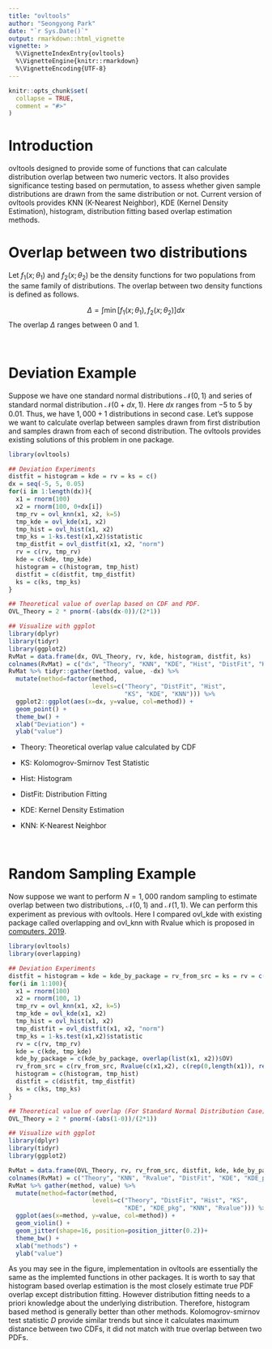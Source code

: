 ```yaml
---
title: "ovltools"
author: "Seongyong Park"
date: "`r Sys.Date()`"
output: rmarkdown::html_vignette
vignette: >
  %\VignetteIndexEntry{ovltools}
  %\VignetteEngine{knitr::rmarkdown}
  %\VignetteEncoding{UTF-8}
---
```


```r
knitr::opts_chunk$set(
  collapse = TRUE,
  comment = "#>"
)
```

# Introduction

ovltools designed to provide some of functions that can calculate distribution overlap between two numeric vectors. It also provides significance testing based on permutation, to assess whether given sample distributions are drawn from the same distribution or not. Current version of ovltools provides KNN (K-Nearest Neighbor), KDE (Kernel Density Estimation), histogram, distribution fitting based overlap estimation methods. 

# Overlap between two distributions 

Let $f_1(x;\theta_1)$ and $f_2(x;\theta_2)$ be the density functions for two populations from the same family of distributions. The overlap between two density functions is defined as follows.

$$\Delta = \int \min[f_1(x;\theta_1), f_2(x;\theta_2)] dx$$
The overlap $\Delta$ ranges between 0 and 1. 

&nbsp;

# Deviation Example

Suppose we have one standard normal distributions $\mathcal{N}(0,1)$ and series of standard normal distribution $\mathcal{N}(0+dx, 1)$. Here $dx$ ranges from $-5$ to $5$ by $0.01$. Thus, we have $1,000 + 1$ distributions in second case. Let's suppose we want to calculate overlap between samples drawn from first distribution and samples drawn from each of second distribution. The ovltools provides existing solutions of this problem in one package. 

```r
library(ovltools)

## Deviation Experiments
distfit = histogram = kde = rv = ks = c()
dx = seq(-5, 5, 0.05)
for(i in 1:length(dx)){
  x1 = rnorm(100)
  x2 = rnorm(100, 0+dx[i])
  tmp_rv = ovl_knn(x1, x2, k=5)
  tmp_kde = ovl_kde(x1, x2)
  tmp_hist = ovl_hist(x1, x2)
  tmp_ks = 1-ks.test(x1,x2)$statistic
  tmp_distfit = ovl_distfit(x1, x2, "norm")
  rv = c(rv, tmp_rv)
  kde = c(kde, tmp_kde)
  histogram = c(histogram, tmp_hist)
  distfit = c(distfit, tmp_distfit)
  ks = c(ks, tmp_ks)
}

## Theoretical value of overlap based on CDF and PDF.
OVL_Theory = 2 * pnorm(-(abs(dx-0))/(2*1))

## Visualize with ggplot
library(dplyr)
library(tidyr)
library(ggplot2)
RvMat = data.frame(dx, OVL_Theory, rv, kde, histogram, distfit, ks)
colnames(RvMat) = c("dx", "Theory", "KNN", "KDE", "Hist", "DistFit", "KS")
RvMat %>% tidyr::gather(method, value, -dx) %>%
  mutate(method=factor(method, 
                       levels=c("Theory", "DistFit", "Hist", 
                                "KS", "KDE", "KNN"))) %>%
  ggplot2::ggplot(aes(x=dx, y=value, col=method)) +
  geom_point() +
  theme_bw() +
  xlab("Deviation") +
  ylab("value")

```


- Theory: Theoretical overlap value calculated by CDF 

- KS: Kolomogrov-Smirnov Test Statistic

- Hist: Histogram

- DistFit: Distribution Fitting

- KDE: Kernel Density Estimation

- KNN: K-Nearest Neighbor

&nbsp;

# Random Sampling Example
Now suppose we want to perform $N=1,000$ random sampling to estimate overlap between two distributions, $\mathcal{N}(0,1)$ and $\mathcal{N}(1,1)$. We can perform this experiment as previous with ovltools. Here I compared ovl_kde with existing package called overlapping and ovl_knn with Rvalue which is proposed in [computers, 2019](https://www.mdpi.com/2073-431X/8/2/42).

```r
library(ovltools)
library(overlapping)

## Deviation Experiments
distfit = histogram = kde = kde_by_package = rv_from_src = ks = rv = c()
for(i in 1:100){
  x1 = rnorm(100)
  x2 = rnorm(100, 1)
  tmp_rv = ovl_knn(x1, x2, k=5)
  tmp_kde = ovl_kde(x1, x2)
  tmp_hist = ovl_hist(x1, x2)
  tmp_distfit = ovl_distfit(x1, x2, "norm")
  tmp_ks = 1-ks.test(x1,x2)$statistic
  rv = c(rv, tmp_rv)
  kde = c(kde, tmp_kde)
  kde_by_package = c(kde_by_package, overlap(list(x1, x2))$OV)
  rv_from_src = c(rv_from_src, Rvalue(c(x1,x2), c(rep(0,length(x1)), rep(1,length(x2)))))
  histogram = c(histogram, tmp_hist)
  distfit = c(distfit, tmp_distfit)
  ks = c(ks, tmp_ks)
}

## Theoretical value of overlap (For Standard Normal Distribution Case).
OVL_Theory = 2 * pnorm(-(abs(1-0))/(2*1))

## Visualize with ggplot
library(dplyr)
library(tidyr)
library(ggplot2)

RvMat = data.frame(OVL_Theory, rv, rv_from_src, distfit, kde, kde_by_package, histogram, ks)
colnames(RvMat) = c("Theory", "KNN", "Rvalue", "DistFit", "KDE", "KDE_pkg", "Hist", "KS")
RvMat %>% gather(method, value) %>% 
  mutate(method=factor(method, 
                       levels=c("Theory", "DistFit", "Hist", "KS", 
                                "KDE", "KDE_pkg", "KNN", "Rvalue"))) %>%
  ggplot(aes(x=method, y=value, col=method)) +
  geom_violin() +
  geom_jitter(shape=16, position=position_jitter(0.2))+
  theme_bw() +
  xlab("methods") +
  ylab("value")

```

As you may see in the figure, implementation in ovltools are essentially the same as the implemted functions in other packages. It is worth to say that histogram based overlap estimation is the most closely estimate true PDF overlap except distribution fitting. However distribution fitting needs to a priori knowledge about the underlying distribution. Therefore, histogram based method is generally better than other methods. Kolomogrov-smirnov test statistic $D$ provide similar trends but since it calculates maximum distance between two CDFs, it did not match with true overlap between two PDFs. 
